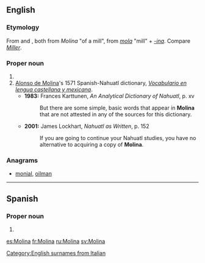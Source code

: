 ==English==
{{wikipedia}}
===Etymology===
From {{etyl|es|en}} and {{etyl|it|en}}, both from {{etyl|la|en}} ''Molina'' "of a mill", from ''[[mola]]'' "mill" + ''[[-ina]]''. Compare ''[[Miller]]''.

===Proper noun===
{{en-proper noun}}

# {{surname|from=Spanish}}
# [[w:Alonso de Molina|Alonso de Molina]]'s 1571 Spanish-Nahuatl dictionary, ''[[w:Vocabulario en lengua castellana y mexicana|Vocabulario en lengua castellana y mexicana]]''.
#*'''1983:''' Frances Karttunen, ''An Analytical Dictionary of Nahuatl'', p. xv
#*:But there are some simple, basic words that appear in '''Molina''' that are not attested in any of the sources for this dictionary.
#*'''2001:''' James Lockhart, ''Nahuatl as Written'', p. 152
#*:If you are going to continue your Nahuatl studies, you have no alternative to acquiring a copy of '''Molina'''.

===Anagrams===
* [[monial#English|monial]], [[oilman#English|oilman]]

[[Category:English surnames from Italian]]

----

==Spanish==

===Proper noun===
{{es-proper noun}}

# {{surname|lang=es}}

[[es:Molina]]
[[fr:Molina]]
[[ru:Molina]]
[[sv:Molina]]